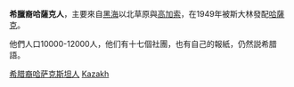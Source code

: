 {{Unreferenced|time=2022-01-21T02:44:41+00:00}}
'''希臘裔哈薩克人'''，主要來自[[黑海|黑海]]以北草原與[[高加索|高加索]]，在1949年被斯大林發配[[哈薩克|哈薩克]]。

他們人口10000-12000人，他们有十七個社團，也有自己的報紙，仍然説希腊語。

[[Category:希腊裔哈萨克斯坦人|]]
[[Category:希腊裔|Kazakh]]